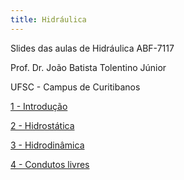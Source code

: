 ```yaml
---
title: Hidráulica
---
```



Slides das aulas de Hidráulica ABF-7117

Prof. Dr. João Batista Tolentino Júnior

UFSC - Campus de Curitibanos


[1 - Introdução](01-intro.html){target="_blank"}

[2 - Hidrostática](02-hidrostatica.html){target="_blank"}

[3 - Hidrodinâmica](03-hidrodinamica.html){target="_blank"}

[4 - Condutos livres](04-livre.html){target="_blank"}
